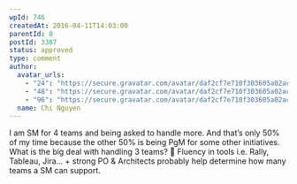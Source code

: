 ```yaml
---
wpId: 746
createdAt: 2016-04-11T14:03:00
parentId: 0
postId: 3387
status: approved
type: comment
author:
  avatar_urls:
    - "24": "https://secure.gravatar.com/avatar/daf2cf7e710f303605a02ac006e3f895?s=24&d=mm&r=g"
    - "48": "https://secure.gravatar.com/avatar/daf2cf7e710f303605a02ac006e3f895?s=48&d=mm&r=g"
    - "96": "https://secure.gravatar.com/avatar/daf2cf7e710f303605a02ac006e3f895?s=96&d=mm&r=g"
  name: Chi Nguyen
---
```


I am SM for 4 teams and being asked to handle more. And that’s only 50% of my time because the other 50% is being PgM for some other initiatives. What is the big deal with handling 3 teams? 🙂 Fluency in tools i.e. Rally, Tableau, Jira… + strong PO & Architects probably help determine how many teams a SM can support.
